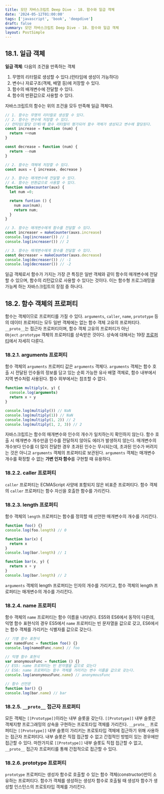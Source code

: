 ```yaml
---
title: 모던 자바스크립트 Deep Dive - 18. 함수와 일급 객체
date: '2024-05-12T01:00:00'
tags: ['javascript', 'book', 'deepdive']
draft: false
summary: 모던 자바스크립트 Deep Dive - 18. 함수와 일급 객체
layout: PostSimple
---
```


## 18.1. 일급 객체

**일급 객체**: 다음의 조건을 만족하는 객체

1. 무명의 리터럴로 생성할 수 있다.(런타임에 생성이 가능하다)
2. 변수나 자료구조(객체, 배열 등)에 저장할 수 있다.
3. 함수의 배개변수에 전달할 수 있다.
4. 함수의 반환값으로 사용할 수 있다.

자바스크립트의 함수는 위의 조건을 모두 만족해 일급 객체다.

```js
// 1. 함수는 무명의 리터럴로 생성할 수 있다.
// 2. 함수는 변수에 저장할 수 있다.
// 런타임(할당 단계)에 함수 리터럴이 평가되어 함수 객체가 생성되고 변수에 할당된다.
const increase = function (num) {
  return ++num
}

const decrease = function (num) {
  return --num
}

// 2. 함수는 객체에 저장할 수 있다.
const auxs = { increase, decrease }

// 3. 함수는 매개변수에 전달할 수 있다.
// 4. 함수는 반환값으로 사용할 수 있다.
function makecounter(aux) {
  let num =0;

  return funtion () {
    num aux(num);
    return num;
  }
}

// 3. 함수는 매개변수에게 함수를 전달할 수 있다.
const increaser = makeCounter(auxs.increase)
console.log(increaser()) // 1
console.log(increaser()) // 2

// 3. 함수는 매개변수에게 함수를 전달할 수 있다.
const decreaser = makeCounter(auxs.decrease)
console.log(decreaser()) // -1
console.log(decreaser()) // -2
```

일급 객체로서 함수가 가지는 가장 큰 특징은 일반 객체와 같이 함수의 매개변수에 전달할 수 있으며, 함수의 리턴값으로 사용할 수 있다는 것이다. 이는 함수형 프로그래밍을 가능케 하는 자바스크립트의 장점 중 하나다.

## 18.2. 함수 객체의 프로퍼티

함수는 객체이므로 프로퍼티를 가질 수 있다. `arguments`, `caller`, `name`, `prototype` 등의 데이터 프로퍼티는 모두 일반 객체에는 없는 함수 객체 고유의 프로퍼티다. `__proto__`는 접근자 프로퍼티이며, 함수 객체 고유의 프로퍼티가 아닌 `Object.prototype` 객체의 프로퍼티를 상속받은 것이다. 상속에 대해서는 19장 [프로퍼티]()에서 자세히 다룬다.

### 18.2.1. arguments 프로퍼티

함수 객체의 `arguments` 프로퍼티 값은 `arguments` 객체다. `arguments` 객체는 함수 호출 시 전달된 인수들의 정보를 담고 있는 순회 가능한 유사 배열 객체로, 함수 내부에서 지역 변수처럼 사용된다. 함수 외부에서는 참조할 수 없다.

```js
function multiply(x, y) {
  console.log(arguments)
  return x + y
}

console.log(multiply()) // NaN
console.log(multiply(1)) // NaN
console.log(multiply(1, 2)) // 2
console.log(multiply(1, 2, 3)) // 2
```

자바스크립트는 함수의 매개변수와 인수의 개수가 일치하는지 확인하지 않는다. 함수 호출 시 매개변수 개수만큼 인수를 전달하지 않아도 에러가 발생하지 않는다. 매개변수의 개수보다 인수를 더 많이 전달한 경우 초과된 인수는 무시되는데, 초과된 인수가 버려지는 것은 아니고 `arguments` 객체의 프로퍼티로 보관된다. `arguments` 객체는 매개변수 개수를 확정할 수 없는 **가변 인자 함수**를 구현할 때 유용하다.

### 18.2.2. caller 프로퍼티

`caller` 프로퍼티는 ECMAScript 사양에 포함되지 않은 비표준 프로퍼티다. 함수 객체의 `caller` 프로퍼티는 함수 자신을 호출한 함수를 가리킨다.

### 18.2.3. length 프로퍼티

함수 객체의 `length` 프로퍼티는 함수를 정의할 때 선언한 매개변수의 개수를 가리킨다.

```js
function foo() {}
console.log(foo.length) // 0

function bar(x) {
  return x
}
console.log(bar.length) // 1

function bar(x, y) {
  return x + y
}
console.log(bar.length) // 2
```

`arguments` 객체의 length 프로퍼티는 인자의 개수를 가리키고, 함수 객체의 length 프로퍼티는 매개변수의 개수를 가리킨다.

### 18.2.4. name 프로퍼티

함수 객체의 `name` 프로퍼티는 함수 이름을 나타낸다. ES5와 ES6에서 동작이 다른데, 익명 함수 표현식의 경우 ES5에서 `name` 프로퍼티는 빈 문자열을 값으로 갖고, ES6에서는 함수 객체를 가리키는 식별자를 값으로 갖는다.

```js
// 기명 함수 표현식
var namedFunc = function foo() {}
console.log(namedFunc.name) // foo

// 익명 함수 표현식
var anonymousFunc = function () {}
// ES5: name 프로퍼티는 빈 문자열을 값으로 갖는다
// ES6: name 프로퍼티는 함수 객체를 가리키는 변수 이름을 값으로 갖는다.
console.log(anonymousFunc.name) // anonymousFunc

// 함수 선언문
function bar() {}
console.log(bar.name) // bar
```

### 18.2.5. `__proto__` 접근자 프로퍼티

모든 객체는 `[[Prototype]]`이라는 내부 슬롯을 갖는다. `[[Prototype]]` 내부 슬롯은 객체지향 프로그래밍의 상속을 구현하는 프로토타입 객체를 가리킨다. `__proto__` 프로퍼티는 `[[Prototype]]` 내부 슬롯이 가리키는 프로토타입 객체에 접근하기 위해 사용하는 접근자 프로퍼티다. 내부 슬롯은 직접 접근할 수 없고 간접적인 방법이 있는 경우에만 접근할 수 있다. 마찬가지로 `[[Prototype]]` 내부 슬롯도 직접 접근할 수 없고, `__proto__` 접근자 프로퍼티를 통해 간접적으로 접근할 수 있다.

### 18.2.6. prototype 프로퍼티

`prototype` 프로퍼티는 생성자 함수로 호출할 수 있는 함수 객체(constructor)만이 소유하는 프로퍼티다. 함수가 객체를 생성하는 생성자 함수로 호출될 때 생성자 함수가 생성할 인스턴스의 프로토타입 객체를 가리킨다.
